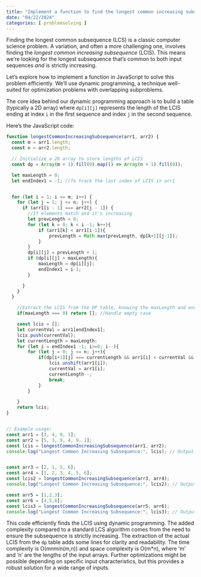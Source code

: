 ```yaml
---
title: "Implement a function to find the longest common increasing subsequence (LCIS) between two sequences"
date: "04/22/2024"
categories: [ problemsolving ]
---
```


Finding the longest common subsequence (LCS) is a classic computer science problem.  A variation, and often a more challenging one, involves finding the *longest common increasing subsequence* (LCIS).  This means we're looking for the longest subsequence that's common to both input sequences *and* is strictly increasing.

Let's explore how to implement a function in JavaScript to solve this problem efficiently.  We'll use dynamic programming, a technique well-suited for optimization problems with overlapping subproblems.

The core idea behind our dynamic programming approach is to build a table (typically a 2D array) where `dp[i][j]` represents the length of the LCIS ending at index `i` in the first sequence and index `j` in the second sequence.

Here's the JavaScript code:

```javascript
function longestCommonIncreasingSubsequence(arr1, arr2) {
  const m = arr1.length;
  const n = arr2.length;

  // Initialize a 2D array to store lengths of LCIS
  const dp = Array(m + 1).fill(0).map(() => Array(n + 1).fill(0));

  let maxLength = 0;
  let endIndex1 = -1; //To track the last index of LCIS in arr1


  for (let i = 1; i <= m; i++) {
    for (let j = 1; j <= n; j++) {
      if (arr1[i - 1] === arr2[j - 1]) {
        //If elements match and it's increasing
        let prevLength = 0;
        for (let k = 0; k < i -1; k++){
            if (arr1[k] < arr1[i-1]){
                prevLength = Math.max(prevLength, dp[k+1][j-1]);
            }
        }
        dp[i][j] = prevLength + 1;
        if (dp[i][j] > maxLength){
            maxLength = dp[i][j];
            endIndex1 = i-1;
        }

      }
    }
  }

    //Extract the LCIS from the DP table, knowing the maxLength and endIndex1
    if(maxLength === 0) return []; //Handle empty case

    const lcis = [];
    let currentVal = arr1[endIndex1];
    lcis.push(currentVal);
    let currentLength = maxLength;
    for (let i = endIndex1 -1; i>=0; i--){
        for (let j = 0; j <= n; j++){
            if(dp[i+1][j] === currentLength && arr1[i] < currentVal && arr1[i] === arr2[j-1]){
                lcis.unshift(arr1[i]);
                currentVal = arr1[i];
                currentLength--;
                break;
            }
        }

    }
    return lcis;
}


// Example usage:
const arr1 = [3, 4, 9, 1];
const arr2 = [5, 3, 9, 4, 9, 1];
const lcis = longestCommonIncreasingSubsequence(arr1, arr2);
console.log("Longest Common Increasing Subsequence:", lcis); // Output: [3, 9]


const arr3 = [2, 1, 5, 6];
const arr4 = [1, 2, 3, 4, 5, 6];
const lcis2 = longestCommonIncreasingSubsequence(arr3, arr4);
console.log("Longest Common Increasing Subsequence:", lcis2); // Output: [2, 5, 6]

const arr5 = [1,2,3];
const arr6 = [4,5,6];
const lcis3 = longestCommonIncreasingSubsequence(arr5, arr6);
console.log("Longest Common Increasing Subsequence:", lcis3); // Output: []
```

This code efficiently finds the LCIS using dynamic programming.  The added complexity compared to a standard LCS algorithm comes from the need to ensure the subsequence is strictly increasing. The extraction of the actual LCIS from the `dp` table adds some lines for clarity and readability.  The time complexity is O(m*n*min(m,n)) and space complexity is O(m*n), where 'm' and 'n' are the lengths of the input arrays.  Further optimizations might be possible depending on specific input characteristics, but this provides a robust solution for a wide range of inputs.

